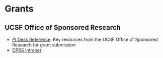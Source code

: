 # Grants {.unnumbered}

## UCSF Office of Sponsored Research 

- [PI Desk Reference](https://osr.ucsf.edu/pi-desk-reference): Key resources from the UCSF Office of Sponsored Research for grant submission
- [DPBS Intranet](https://psychintranet.ucsf.edu/)